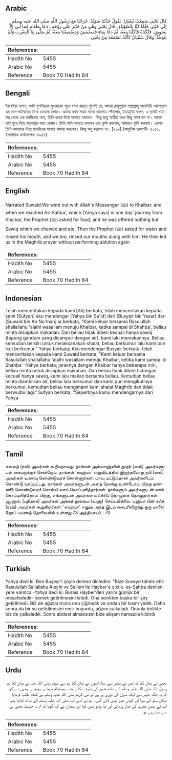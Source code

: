 ## Arabic


<div dir="rtl" lang="ar" style={{fontSize:'larger',backgroundColor:'#f8f9fa',padding:20}}>
قَالَ يَحْيَى سَمِعْتُ بُشَيْرًا، يَقُولُ حَدَّثَنَا سُوَيْدٌ، خَرَجْنَا مَعَ رَسُولِ اللَّهِ صلى الله عليه وسلم إِلَى خَيْبَرَ، فَلَمَّا كُنَّا بِالصَّهْبَاءِ ـ قَالَ يَحْيَى وَهْىَ مِنْ خَيْبَرَ عَلَى رَوْحَةٍ ـ دَعَا بِطَعَامٍ فَمَا أُتِيَ إِلاَّ بِسَوِيقٍ، فَلُكْنَاهُ فَأَكَلْنَا مَعَهُ، ثُمَّ دَعَا بِمَاءٍ فَمَضْمَضَ وَمَضْمَضْنَا مَعَهُ، ثُمَّ صَلَّى بِنَا الْمَغْرِبَ وَلَمْ يَتَوَضَّأْ‏.‏ وَقَالَ سُفْيَانُ كَأَنَّكَ تَسْمَعُهُ مِنْ يَحْيَى‏.‏
</div>
<div style={{backgroundColor:'#f8f9fa',padding:20, marginBottom: 10}}><table> <thead> <tr> <th>References:</th> <th></th> </tr> </thead> <tbody><tr><td>Hadith No</td><td>5455</td></tr><tr><td>Arabic No</td><td>5455</td></tr><tr><td>Reference</td><td>Book 70 Hadith 84</td></tr></tbody></table></div>

## Bengali


<div dir="ltr" lang="bn" style={{fontSize:'larger',backgroundColor:'#f8f9fa',padding:20}}>
ইয়াহ্ইয়া বলেন, আমি বুশাইরকে সুওয়ায়েদ সূত্রে বর্ণনা করতে শুনেছি যে, আমরা রাসূলুল্লাহ সাল্লাল্লাহু আলাইহি ওয়াসাল্লাম এর সঙ্গে খাইবারের দিকে রওয়ানা হলাম। আমরা যখন সাহ্বা নামক জায়গায় পৌঁছলাম, ইয়াহ্ইয়া বলেন, এ স্থানটি খাইবার থেকে এক মনযিলের পথে, তিনি খাবার নিয়ে আসতে বললেন। কিন্তু ছাতু ব্যতীত অন্য কিছু আনা হল না। আমরা তাই মুখে দিয়ে নাড়াচাড়া করে খেলাম। তিনি পানি আনতে বললেন এবং কুলি করলেন, আমরাও কুলি করলাম। এরপর তিনি আমাদের নিয়ে মাগরিবের সালাত আদায় করলেন। কিন্তু অযু করলেন না। [২০৯] (আধুনিক প্রকাশনী- ৫০৫১, ইসলামিক ফাউন্ডেশন- ৪৯৪৭)
</div>
<div style={{backgroundColor:'#f8f9fa',padding:20, marginBottom: 10}}><table> <thead> <tr> <th>References:</th> <th></th> </tr> </thead> <tbody><tr><td>Hadith No</td><td>5455</td></tr><tr><td>Arabic No</td><td>5455</td></tr><tr><td>Reference</td><td>Book 70 Hadith 84</td></tr></tbody></table></div>

## English


<div dir="ltr" lang="en" style={{fontSize:'larger',backgroundColor:'#f8f9fa',padding:20}}>
Narrated Suwaid:We went out with Allah's Messenger (ﷺ) to Khaibar. and when we reached As-Sahba', which (Yahya says) is one day' journey from Khaibar, the Prophet (ﷺ) asked for food, and he was offered nothing but Sawiq which we chewed and ate. Then the Prophet (ﷺ) asked for water and rinsed his mouth, and we too, rinsed our mouths along with him. He then led us in the Maghrib prayer without performing ablution again
</div>
<div style={{backgroundColor:'#f8f9fa',padding:20, marginBottom: 10}}><table> <thead> <tr> <th>References:</th> <th></th> </tr> </thead> <tbody><tr><td>Hadith No</td><td>5455</td></tr><tr><td>Arabic No</td><td>5455</td></tr><tr><td>Reference</td><td>Book 70 Hadith 84</td></tr></tbody></table></div>

## Indonesian


<div dir="ltr" lang="id" style={{fontSize:'larger',backgroundColor:'#f8f9fa',padding:20}}>
Telah menceritakan kepada kami [Ali] berkata, telah menceritakan kepada kami [Sufyan] aku mendengar [Yahya bin Sa'id] dari [Busyair bin Yasar] dari [Suwaid bin An Nu'man] ia berkata, "Kami keluar bersama Rasulullah shallallahu 'alaihi wasallam menuju Khaibar, ketika sampai di Shahba', beliau minta disiapkan makanan. Dan beliau tidak diberi kecuali hanya sawiq (tepung gandum yang dicampur dengan air), kami lalu memakannya. Beliau kemudian berdiri untuk melaksanakan shalat, beliau berkumur lalu kami pun ikut berkumur." Yahya berkata; Aku mendengar Busyair berkata; telah menceritakan kepada kami Suwaid berkata, "Kami keluar bersama Rasulullah shallallahu 'alaihi wasallam menuju Khaibar, ketika kami sampai di Shahba' -Yahya berkata; jaraknya dengan Khaibar hanya beberapa mil-, beliau minta untuk disiapkan makanan. Dan beliau tidak diberi hidangan kecuali hanya sawiq, kami lalu makan bersama beliau. Kemudian beliau minta diambilkan air, beliau lalu berkumur dan kami pun mengikutinya berkumur, kemudian beliau mengimami kami shalat Maghrib dan tidak berwudlu lagi." Sufyan berkata, "Sepertinya kamu mendengarnya dari Yahya
</div>
<div style={{backgroundColor:'#f8f9fa',padding:20, marginBottom: 10}}><table> <thead> <tr> <th>References:</th> <th></th> </tr> </thead> <tbody><tr><td>Hadith No</td><td>5455</td></tr><tr><td>Arabic No</td><td>5455</td></tr><tr><td>Reference</td><td>Book 70 Hadith 84</td></tr></tbody></table></div>

## Tamil


<div dir="ltr" lang="ta" style={{fontSize:'larger',backgroundColor:'#f8f9fa',padding:20}}>
சுவைத் (ரலி) அவர்கள் கூறியதாவது: நாங்கள் அல்லாஹ்வின் தூதர் (ஸல்) அவர்களுடன் கைபருக்குச் சென்றோம். நாங்கள் ‘ஸஹ்பா’ எனுமிடத்தில் இருந்தபோது நபி (ஸல்) அவர்கள் உணவு கொண்டுவரச் சொன்னார்கள். மாவு மட்டும்தான் அவர்களிடம் கொண்டு வரப்பட்டது. நாங்கள் அவர்களுடன் அதை மென்று உண்டோம். பிறகு தண்ணீர் கொண்டுவரச் சொல்லி வாய் கொப்புளித்தார்கள். நாங்களும் அவர்களுடன் வாய் கொப்புளித்தோம். பிறகு, எங்களுடன் அவர்கள் மஃக்ரிப் தொழுகை தொழுதார்கள். ஆனால், (புதிதாக) அவர்கள் அங்கத் தூய்மை (உளூ) செய்யவில்லை. யஹ்யா பின் சயீத் (ரஹ்) அவர்கள் கூறுகிறார்கள்: ‘ஸஹ்பா’ எனும் அந்த இடம் கைபரிலிருந்து ஒரு மாலை நேரப் பயணத் தொலைவில் உள்ளது.73 அத்தியாயம் : 70
</div>
<div style={{backgroundColor:'#f8f9fa',padding:20, marginBottom: 10}}><table> <thead> <tr> <th>References:</th> <th></th> </tr> </thead> <tbody><tr><td>Hadith No</td><td>5455</td></tr><tr><td>Arabic No</td><td>5455</td></tr><tr><td>Reference</td><td>Book 70 Hadith 84</td></tr></tbody></table></div>

## Turkish


<div dir="ltr" lang="tr" style={{fontSize:'larger',backgroundColor:'#f8f9fa',padding:20}}>
Yahya dedi ki: Ben Buşeyr'i şöyle derken dinledim: "Bize Suveyd tahdis etti: Rasulullah Sallallahu Aleyhi ve Sellem ile Hayber'e çıktık. es-Sahba denilen yere varınca -Yahya dedi ki: Burası Hayber'den yarım günlük bir mesafededir- yemek getirilmesini istedi. Ona sevikten başka bir şey getirilmedi. Biz de ağızlarımızia onu çiğnedik ve ondan bir kısım yedik. Daha sonra da bir su getirilmesini emir buyurdu, ağzını çalkaladı. Onunla birlikte biz de çalkaladık. Sonra abdest almaksızın bize akşam namazını kıldırdı
</div>
<div style={{backgroundColor:'#f8f9fa',padding:20, marginBottom: 10}}><table> <thead> <tr> <th>References:</th> <th></th> </tr> </thead> <tbody><tr><td>Hadith No</td><td>5455</td></tr><tr><td>Arabic No</td><td>5455</td></tr><tr><td>Reference</td><td>Book 70 Hadith 84</td></tr></tbody></table></div>

## Urdu


<div dir="rtl" lang="ur" style={{fontSize:'larger',backgroundColor:'#f8f9fa',padding:20}}>
یحییٰ نے بیان کیا کہ میں نے بشیر سے سنا، انہوں نے بیان کیا ہم سے سوید رضی اللہ عنہ نے بیان کیا ہم رسول اللہ صلی اللہ علیہ وسلم کے ساتھ خیبر کی طرف نکلے جب ہم مقام صہبا پر پہنچے۔ یحییٰ نے کہا کہ یہ جگہ خیبر سے ایک منزل کی دوری پر ہے تو نبی کریم صلی اللہ علیہ وسلم نے کھانا طلب فرمایا لیکن ستو کے سوا اور کوئی چیز نہیں لائی گئی۔ ہم نے اسے آپ صلی اللہ علیہ وسلم کے ساتھ کھایا پھر آپ نے ہمیں مغرب کی نماز پڑھائی اور نیا وضو نہیں کیا اور سفیان نے کہا گویا کہ تم یہ حدیث یحییٰ ہی سے سن رہے ہو۔
</div>
<div style={{backgroundColor:'#f8f9fa',padding:20, marginBottom: 10}}><table> <thead> <tr> <th>References:</th> <th></th> </tr> </thead> <tbody><tr><td>Hadith No</td><td>5455</td></tr><tr><td>Arabic No</td><td>5455</td></tr><tr><td>Reference</td><td>Book 70 Hadith 84</td></tr></tbody></table></div>